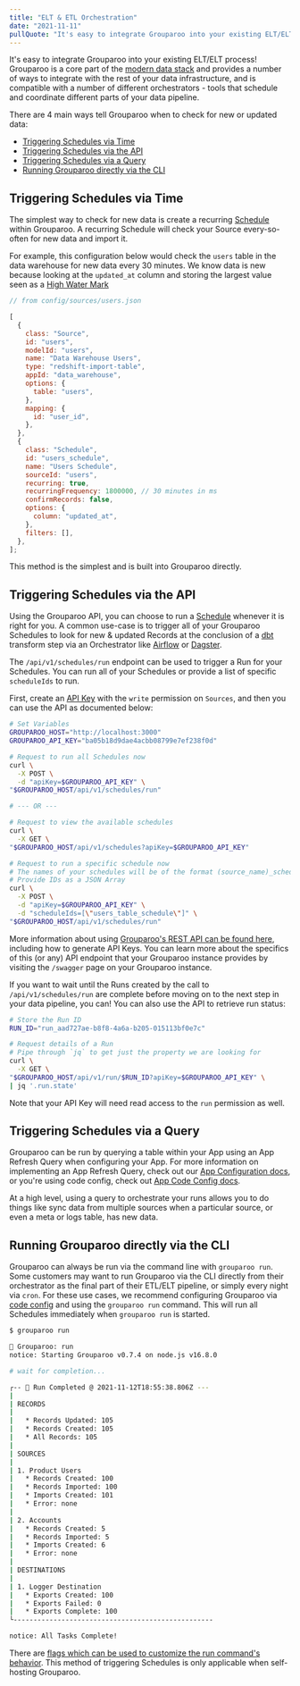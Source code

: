 ```yaml
---
title: "ELT & ETL Orchestration"
date: "2021-11-11"
pullQuote: "It's easy to integrate Grouparoo into your existing ELT/ELT process"
---
```


It's easy to integrate Grouparoo into your existing ELT/ELT process! Grouparoo is a core part of the [modern data stack](/solutions/modern-data-stack) and provides a number of ways to integrate with the rest of your data infrastructure, and is compatible with a number of different orchestrators - tools that schedule and coordinate different parts of your data pipeline.

There are 4 main ways tell Grouparoo when to check for new or updated data:

- [Triggering Schedules via Time](#triggering-schedules-via-time)
- [Triggering Schedules via the API](#triggering-schedules-via-the-api)
- [Triggering Schedules via a Query](#triggering-schedules-via-a-query)
- [Running Grouparoo directly via the CLI](#running-grouparoo-directly-via-the-cli)

## Triggering Schedules via Time

The simplest way to check for new data is create a recurring [Schedule](/docs/getting-started/product-concepts#schedule) within Grouparoo. A recurring Schedule will check your Source every-so-often for new data and import it.

For example, this configuration below would check the `users` table in the data warehouse for new data every 30 minutes. We know data is new because looking at the `updated_at` column and storing the largest value seen as a [High Water Mark](/docs/getting-started/product-concepts#high-watermark)

```js
// from config/sources/users.json

[
  {
    class: "Source",
    id: "users",
    modelId: "users",
    name: "Data Warehouse Users",
    type: "redshift-import-table",
    appId: "data_warehouse",
    options: {
      table: "users",
    },
    mapping: {
      id: "user_id",
    },
  },
  {
    class: "Schedule",
    id: "users_schedule",
    name: "Users Schedule",
    sourceId: "users",
    recurring: true,
    recurringFrequency: 1800000, // 30 minutes in ms
    confirmRecords: false,
    options: {
      column: "updated_at",
    },
    filters: [],
  },
];
```

This method is the simplest and is built into Grouparoo directly.

## Triggering Schedules via the API

Using the Grouparoo API, you can choose to run a [Schedule](/docs/getting-started/product-concepts#schedule) whenever it is right for you. A common use-case is to trigger all of your Grouparoo Schedules to look for new & updated Records at the conclusion of a [dbt](https://www.getdbt.com/) transform step via an Orchestrator like [Airflow](https://airflow.apache.org/) or [Dagster](https://dagster.io/).

The `/api/v1/schedules/run` endpoint can be used to trigger a Run for your Schedules. You can run all of your Schedules or provide a list of specific `scheduleIds` to run.

First, create an [API Key](/docs/getting-started/product-concepts#api-key) with the `write` permission on `Sources`, and then you can use the API as documented below:

```bash
# Set Variables
GROUPAROO_HOST="http://localhost:3000"
GROUPAROO_API_KEY="ba05b18d9dae4acbb08799e7ef238f0d"

# Request to run all Schedules now
curl \
  -X POST \
  -d "apiKey=$GROUPAROO_API_KEY" \
"$GROUPAROO_HOST/api/v1/schedules/run"

# --- OR ---

# Request to view the available schedules
curl \
  -X GET \
"$GROUPAROO_HOST/api/v1/schedules?apiKey=$GROUPAROO_API_KEY"

# Request to run a specific schedule now
# The names of your schedules will be of the format (source_name)_schedule
# Provide IDs as a JSON Array
curl \
  -X POST \
  -d "apiKey=$GROUPAROO_API_KEY" \
  -d "scheduleIds=[\"users_table_schedule\"]" \
"$GROUPAROO_HOST/api/v1/schedules/run"
```

More information about using [Grouparoo's REST API can be found here](/docs/support/rest-api), including how to generate API Keys. You can learn more about the specifics of this (or any) API endpoint that your Grouparoo instance provides by visiting the `/swagger` page on your Grouparoo instance.

If you want to wait until the Runs created by the call to `/api/v1/schedules/run` are complete before moving on to the next step in your data pipeline, you can! You can also use the API to retrieve run status:

```bash
# Store the Run ID
RUN_ID="run_aad727ae-b8f8-4a6a-b205-015113bf0e7c"

# Request details of a Run
# Pipe through `jq` to get just the property we are looking for
curl \
  -X GET \
"$GROUPAROO_HOST/api/v1/run/$RUN_ID?apiKey=$GROUPAROO_API_KEY" \
| jq '.run.state'
```

Note that your API Key will need read access to the `run` permission as well.

## Triggering Schedules via a Query

Grouparoo can be run by querying a table within your App using an App Refresh Query when configuring your App. For more information on implementing an App Refresh Query, check out our [App Configuration docs](/docs/config/apps), or you're using code config, check out [App Code Config docs](/docs/config/code-config/apps).

At a high level, using a query to orchestrate your runs allows you to do things like sync data from multiple sources when a particular source, or even a meta or logs table, has new data.

## Running Grouparoo directly via the CLI

Grouparoo can always be run via the command line with `grouparoo run`. Some customers may want to run Grouparoo via the CLI directly from their orchestrator as the final part of their ETL/ELT pipeline, or simply every night via `cron`. For these use cases, we recommend configuring Grouparoo via [code config](/docs/config/code-config) and using the `grouparoo run` command. This will run all Schedules immediately when `grouparoo run` is started.

```bash
$ grouparoo run

🦘 Grouparoo: run
notice: Starting Grouparoo v0.7.4 on node.js v16.8.0

# wait for completion...

┌-- 🦘 Run Completed @ 2021-11-12T18:55:38.806Z ---
|
| RECORDS
|
|   * Records Updated: 105
|   * Records Created: 105
|   * All Records: 105
|
| SOURCES
|
| 1. Product Users
|   * Records Created: 100
|   * Records Imported: 100
|   * Imports Created: 101
|   * Error: none
|
| 2. Accounts
|   * Records Created: 5
|   * Records Imported: 5
|   * Imports Created: 6
|   * Error: none
|
| DESTINATIONS
|
| 1. Logger Destination
|   * Exports Created: 100
|   * Exports Failed: 0
|   * Exports Complete: 100
└--------------------------------------------------

notice: All Tasks Complete!
```

There are [flags which can be used to customize the run command's behavior](/docs/cli/run#run). This method of triggering Schedules is only applicable when self-hosting Grouparoo.
